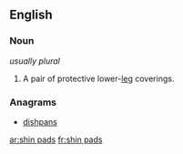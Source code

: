 ==English==

===Noun===
{{head|en|plural|head=[[shin]] [[pad]]s}}  ''usually plural''

# {{plural of|shin pad|lang=en|nocat=1}}  A pair of protective lower-[[leg]] coverings.

===Anagrams===
* [[dishpans#English|dishpans]]

[[ar:shin pads]]
[[fr:shin pads]]
